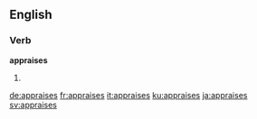 
==English==

===Verb===
'''appraises'''

# {{en-third-person singular of|appraise}}

[[de:appraises]]
[[fr:appraises]]
[[it:appraises]]
[[ku:appraises]]
[[ja:appraises]]
[[sv:appraises]]